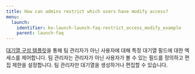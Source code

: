 ---
title: How can admins restrict which users have modify access?
menu:
  launch:
    identifier: ko-launch-launch-faq-restrict_access_modify_example
    parent: launch-faq
---

[대기열 구성 템플릿](/ko/launch/set-up-launch/setup-queue-advanced)을 통해 팀 관리자가 아닌 사용자에 대해 특정 대기열 필드에 대한 엑세스를 제어합니다. 팀 관리자는 관리자가 아닌 사용자가 볼 수 있는 필드를 정의하고 편집 제한을 설정합니다. 팀 관리자만 대기열을 생성하거나 편집할 수 있습니다.
